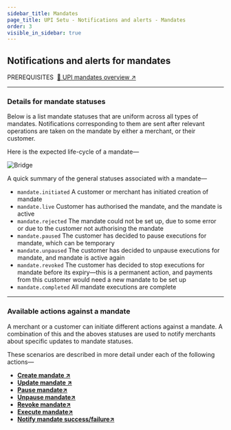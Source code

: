 ```yaml
---
sidebar_title: Mandates
page_title: UPI Setu - Notifications and alerts - Mandates
order: 3
visible_in_sidebar: true
---
```


## Notifications and alerts for mandates

<Text size="small" weight="600">
  PREREQUISITES&nbsp;
</Text>
<a href="/payments/umap/mandates" target="_self">
  🌟 UPI mandates overview ↗
</a>

<hr class="primary" />

### Details for mandate statuses

Below is a list mandate statuses that are uniform across all types of mandates. Notifications corresponding to them are sent after relevant operations are taken on the mandate by either a merchant, or their customer.

Here is the expected life-cycle of a mandate—

<img
  src="https://storage.googleapis.com/strapi-assets/latest/mandate_base_diagram/mandate_base_diagram.svg"
  alt="Bridge"
/>

A quick summary of the general statuses associated with a mandate—

<Text>
  <ul>
    <li>
      <code>mandate.initiated</code> A customer or merchant has initiated
      creation of mandate
    </li>
    <li>
      <code>mandate.live</code> Customer has authorised the mandate, and the
      mandate is active
    </li>
    <li>
      <code>mandate.rejected</code> The mandate could not be set up, due to some
      error or due to the customer not authorising the mandate
    </li>
    <li>
      <code>mandate.paused</code> The customer has decided to pause executions
      for mandate, which can be temporary
    </li>
    <li>
      <code>mandate.unpaused</code> The customer has decided to unpause
      executions for mandate, and mandate is active again
    </li>
    <li>
      <code>mandate.revoked</code> The customer has decided to stop executions
      for mandate before its expiry—this is a permanent action, and payments
      from this customer would need a new mandate to be set up
    </li>
    <li>
      <code>mandate.completed</code> All mandate executions are complete
    </li>
  </ul>
</Text>

<hr class="primary" />

### Available actions against a mandate

A merchant or a customer can initiate different actions against a mandate. A combination of this and the aboves statuses are used to notify merchants about specific updates to mandate statuses.

These scenarios are described in more detail under each of the following actions—

- **<a href="/payments/umap/notifications/mandates/create">Create mandate ↗</a>**
- **<a href="/payments/umap/notifications/mandates/update">Update mandate ↗</a>**
- **<a href="/payments/umap/notifications/mandates/pause">Pause mandate↗</a>**
- **<a href="/payments/umap/notifications/mandates/unpause">Unpause mandate↗</a>**
- **<a href="/payments/umap/notifications/mandates/revoke">Revoke mandate↗</a>**
- **<a href="/payments/umap/notifications/mandates/execute">Execute mandate↗</a>**
- **<a href="/payments/umap/notifications/mandates/notify">Notify mandate success/failure↗</a>**
